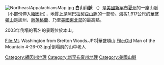 {{noteTA
|G1=USState
|1=zh-hans:怀特山脉;zh-hant:白山山脈;
}}
[[File:NortheastAppalachiansMap.jpg|thumb]]
'''白山山脈''' （{{lang-en|White Mountains}}）是[[美國|美國]][[新罕布夏州|新罕布夏州]]的一座山脈 （小部份伸入[[緬因州|緬因州]]），地質上是[[阿巴拉契亞山脈|阿巴拉契亞山脈]]的一部份。海拔1,917公尺的[[華盛頓山|華盛頓山]]是該州、[[新英格蘭|新英格蘭]]、乃至[[美國東北部|美國東北部]]的最高點。

2003年倒塌的著名的景觀{{le|山中老人 (地形)|Old Man of the Mountain|山中老人}}位於本山。
<gallery>
File:Mt. Washington from Bretton Woods.JPG|華盛頓山
File:Old Man of the Mountain 4-26-03.jpg|倒塌前的山中老人
</gallery>
{{DEFAULTSORT:White Mountains}}
[[Category:緬因州地理|Category:緬因州地理]]
[[Category:新罕布夏州地理|Category:新罕布夏州地理]]
[[Category:美國山脈|Category:美國山脈]]